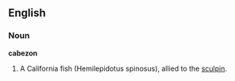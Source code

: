 ==English==
===Noun===
'''cabezon'''
#A California fish (Hemilepidotus spinosus), allied to the [[sculpin]].